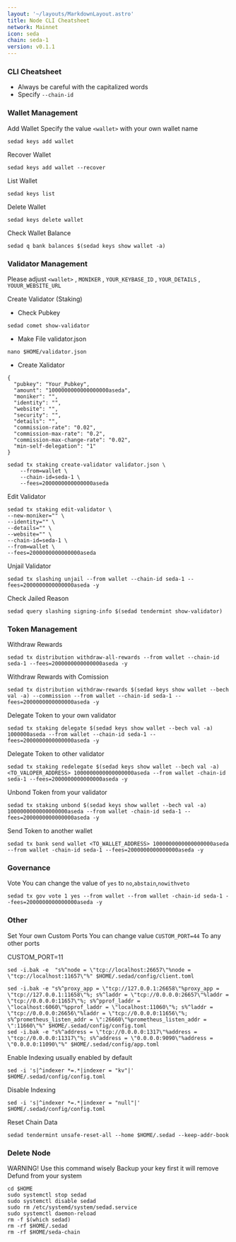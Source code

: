 ```yaml
---
layout: '~/layouts/MarkdownLayout.astro'
title: Node CLI Cheatsheet
network: Mainnet
icon: seda
chain: seda-1
version: v0.1.1
---
```


### CLI Cheatsheet

- Always be careful with the capitalized words
- Specify `--chain-id`

### Wallet Management

Add Wallet
Specify the value `<wallet>` with your own wallet name

```
sedad keys add wallet
```

Recover Wallet
```
sedad keys add wallet --recover
```

List Wallet
```
sedad keys list
```

Delete Wallet
```
sedad keys delete wallet
```

Check Wallet Balance
```
sedad q bank balances $(sedad keys show wallet -a)
```

### Validator Management

Please adjust `<wallet>` , `MONIKER` , `YOUR_KEYBASE_ID` , `YOUR_DETAILS` , `YOUUR_WEBSITE_URL`

Create Validator (Staking)

- Check Pubkey
```
sedad comet show-validator
```

- Make File validator.json
```
nano $HOME/validator.json
```
- Create Xalidator
```
{
  "pubkey": "Your_Pubkey",
  "amount": "1000000000000000000aseda",
  "moniker": "",
  "identity": "",
  "website": "",
  "security": "",
  "details": "",
  "commission-rate": "0.02",
  "commission-max-rate": "0.2",
  "commission-max-change-rate": "0.02",
  "min-self-delegation": "1"
}
```
```
sedad tx staking create-validator validator.json \
    --from=wallet \
    --chain-id=seda-1 \
    --fees=2000000000000000aseda
```
  
Edit Validator
```
sedad tx staking edit-validator \
--new-moniker="" \
--identity="" \
--details="" \
--website="" \
--chain-id=seda-1 \
--from=wallet \
--fees=2000000000000000aseda
```


Unjail Validator
```
sedad tx slashing unjail --from wallet --chain-id seda-1 --fees=2000000000000000aseda -y
```

Check Jailed Reason
```
sedad query slashing signing-info $(sedad tendermint show-validator)
```

### Token Management

Withdraw Rewards
```
sedad tx distribution withdraw-all-rewards --from wallet --chain-id seda-1 --fees=2000000000000000aseda -y
```

Withdraw Rewards with Comission
```
sedad tx distribution withdraw-rewards $(sedad keys show wallet --bech val -a) --commission --from wallet --chain-id seda-1 --fees=2000000000000000aseda -y
```

Delegate Token to your own validator
```
sedad tx staking delegate $(sedad keys show wallet --bech val -a) 1000000aseda --from wallet --chain-id seda-1 --fees=2000000000000000aseda -y
```

Delegate Token to other validator
```
sedad tx staking redelegate $(sedad keys show wallet --bech val -a) <TO_VALOPER_ADDRESS> 1000000000000000000aseda --from wallet -chain-id seda-1 --fees=2000000000000000aseda -y
```

Unbond Token from your validator
```
sedad tx staking unbond $(sedad keys show wallet --bech val -a) 1000000000000000000aseda --from wallet -chain-id seda-1 --fees=2000000000000000aseda -y
```

Send Token to another wallet
```
sedad tx bank send wallet <TO_WALLET_ADDRESS> 1000000000000000000aseda --from wallet -chain-id seda-1 --fees=2000000000000000aseda -y
```

### Governance 

Vote
You can change the value of `yes` to `no`,`abstain`,`nowithveto`

```
sedad tx gov vote 1 yes --from wallet --from wallet -chain-id seda-1 --fees=2000000000000000aseda -y
```

### Other

Set Your own Custom Ports
You can change value `CUSTOM_PORT=44` To any other ports

CUSTOM_PORT=11
```
sed -i.bak -e  "s%^node = \"tcp://localhost:26657\"%node = \"tcp://localhost:11657\"%" $HOME/.sedad/config/client.toml
```
```
sed -i.bak -e "s%^proxy_app = \"tcp://127.0.0.1:26658\"%proxy_app = \"tcp://127.0.0.1:11658\"%; s%^laddr = \"tcp://0.0.0.0:26657\"%laddr = \"tcp://0.0.0.0:11657\"%; s%^pprof_laddr = \"localhost:6060\"%pprof_laddr = \"localhost:11060\"%; s%^laddr = \"tcp://0.0.0.0:26656\"%laddr = \"tcp://0.0.0.0:11656\"%; s%^prometheus_listen_addr = \":26660\"%prometheus_listen_addr = \":11660\"%" $HOME/.sedad/config/config.toml
sed -i.bak -e "s%^address = \"tcp://0.0.0.0:1317\"%address = \"tcp://0.0.0.0:11317\"%; s%^address = \"0.0.0.0:9090\"%address = \"0.0.0.0:11090\"%" $HOME/.sedad/config/app.toml
```

Enable Indexing usually enabled by default
```
sed -i 's|^indexer *=.*|indexer = "kv"|' $HOME/.sedad/config/config.toml
```

Disable Indexing
```
sed -i 's|^indexer *=.*|indexer = "null"|' $HOME/.sedad/config/config.toml
```

Reset Chain Data
```
sedad tendermint unsafe-reset-all --home $HOME/.sedad --keep-addr-book
```

### Delete Node

WARNING! Use this command wisely 
Backup your key first it will remove Defund from your system

```
cd $HOME
sudo systemctl stop sedad
sudo systemctl disable sedad
sudo rm /etc/systemd/system/sedad.service
sudo systemctl daemon-reload
rm -f $(which sedad)
rm -rf $HOME/.sedad
rm -rf $HOME/seda-chain
```
